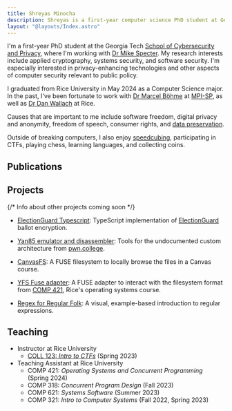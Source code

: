 ```yaml
---
title: Shreyas Minocha
description: Shreyas is a first-year computer science PhD student at Georgia Tech. His research interests include applied cryptography, systems security, and software security.
layout: "@layouts/Index.astro"
---
```



I'm a first-year PhD student at the Georgia&nbsp;Tech [School&nbsp;of Cybersecurity and Privacy](https://scp.cc.gatech.edu/), where I'm working with [Dr&nbsp;Mike&nbsp;Specter](https://mikespecter.com/). My research interests include applied cryptography, systems security, and software security. I'm especially interested in privacy-enhancing technologies and other aspects of computer security relevant to public policy.

I graduated from Rice&nbsp;University in May 2024 as a Computer&nbsp;Science major. In the past, I've been fortunate to work with [Dr&nbsp;Marcel&nbsp;Böhme](https://mboehme.github.io/) at [MPI-SP](https://www.mpi-sp.org/), as well as [Dr&nbsp;Dan&nbsp;Wallach](https://www.cs.rice.edu/~dwallach/) at Rice.

Causes that are important to me include software freedom, digital privacy and anonymity, freedom of speech, consumer rights, and [data preservation](https://archive.org/details/@eabf4fdb0f7a).

Outside of breaking computers, I also enjoy [speedcubing](https://www.worldcubeassociation.org/persons/2022MINO03), participating in CTFs, playing chess, learning languages, and collecting coins.

## Publications

<Bibliography />

## Projects

{/* Info about other projects coming soon */}

-   [ElectionGuard Typescript](https://github.com/danwallach/ElectionGuard-TypeScript): TypeScript implementation of [ElectionGuard](https://www.electionguard.vote/) ballot encryption.

-   [Yan85 emulator and disassembler](https://github.com/shreyasminocha/gyan85): Tools for the undocumented custom architecture from [pwn.college](https://pwn.college).

-   [CanvasFS](https://github.com/shreyasminocha/canvas-fs): A FUSE filesystem to locally browse the files in a Canvas course.

-   [YFS Fuse adapter](https://github.com/shreyasminocha/yfs-fuse): A FUSE adapter to interact with the filesystem format from [COMP 421](https://www.clear.rice.edu/comp421/), Rice's operating systems course.

-   [Regex for Regular Folk](https://refrf.dev/): A visual, example-based introduction to regular expressions.

## Teaching

-   Instructor at Rice University
    -   [COLL 123: _Intro to CTFs_](https://canvas.rice.edu/courses/55235) (Spring 2023)
-   Teaching Assistant at Rice University
    -   COMP 421: _Operating Systems and Concurrent Programming_ (Spring 2024)
    -   COMP 318: _Concurrent Program Design_ (Fall 2023)
    -   COMP 621: _Systems Software_ (Summer 2023)
    -   COMP 321: _Intro to Computer Systems_ (Fall 2022, Spring 2023)

<Footer />

